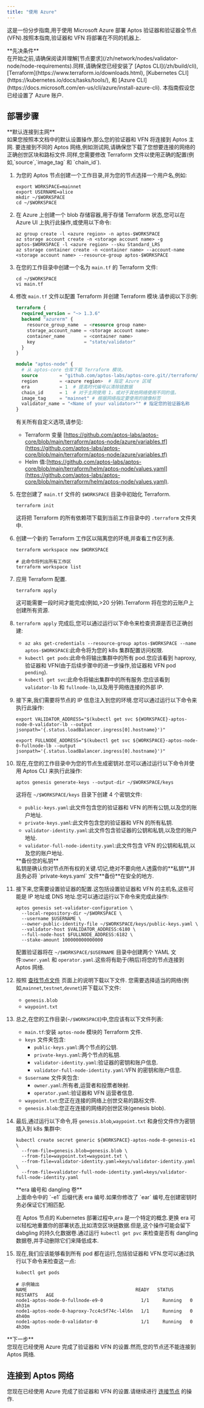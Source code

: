 ```yaml
---
title: "使用 Azure"
---
```



这是一份分步指南,用于使用 Microsoft Azure 部署 Aptos 验证器和验证器全节点(VFN).按照本指南,验证器和 VFN 将部署在不同的机器上.

<Aside type="caution">
  **先决条件** <br />
  在开始之前,请确保阅读并理解[节点要求](/zh/network/nodes/validator-node/node-requirements).同样,请确保您已经安装了 [Aptos CLI](/zh/build/cli),
  [Terraform](https://www.terraform.io/downloads.html),
  [Kubernetes CLI](https://kubernetes.io/docs/tasks/tools/),
  和 [Azure CLI](https://docs.microsoft.com/en-us/cli/azure/install-azure-cli). 本指南假设您已经设置了 Azure 账户.
</Aside>

## 部署步骤

<Aside type="note">
  **默认连接到主网**<br />
  如果您按照本文档中的默认设置操作,那么您的验证器和 VFN 将连接到 Aptos 主网.
  要连接到不同的 Aptos 网络,例如测试网,请确保您下载了您想要连接的网络的正确创世区块和路标文件.同样,您需要修改 Terraform 文件以使用正确的配置(例如,`source`,`image_tag` 和 `chain_id`).
</Aside>

1. 为您的 Aptos 节点创建一个工作目录,并为您的节点选择一个用户名,例如:

   ```shellscript filename="Terminal"
   export WORKSPACE=mainnet
   export USERNAME=alice
   mkdir ~/$WORKSPACE
   cd ~/$WORKSPACE
   ```

2. 在 Azure 上创建一个 blob 存储容器,用于存储 Terraform 状态,您可以在 Azure UI 上执行此操作,或使用以下命令:

   ```shellscript filename="Terminal"
   az group create -l <azure region> -n aptos-$WORKSPACE
   az storage account create -n <storage account name> -g aptos-$WORKSPACE -l <azure region> --sku Standard_LRS
   az storage container create -n <container name> --account-name <storage account name> --resource-group aptos-$WORKSPACE
   ```

3. 在您的工作目录中创建一个名为 `main.tf` 的 Terraform 文件:

   ```shellscript filename="Terminal"
   cd ~/$WORKSPACE
   vi main.tf
   ```

4. 修改 `main.tf` 文件以配置 Terraform 并创建 Terraform 模块.请参阅以下示例:

   ```terraform filename="main.tf"
   terraform {
     required_version = "~> 1.3.6"
     backend "azurerm" {
       resource_group_name  = <resource group name>
       storage_account_name = <storage account name>
       container_name       = <container name>
       key                  = "state/validator"
     }
   }

   module "aptos-node" {
     # 从 aptos-core 仓库下载 Terraform 模块。
     source        = "github.com/aptos-labs/aptos-core.git//terraform/aptos-node/azure"
     region        = <azure region>  # 指定 Azure 区域
     era           = 1  # 提高时代编号以清除链数据
     chain_id      = 1  # 对于主网使用 1，或对于其他网络使用不同的值。
     image_tag     = "mainnet" # 根据网络指定要使用的镜像标签
     validator_name = "<Name of your validator>"" # 指定您的验证器名称
   }
   ```

   有关所有自定义选项,请参见:

   - Terraform 变量 [https://github.com/aptos-labs/aptos-core/blob/main/terraform/aptos-node/azure/variables.tf](https://github.com/aptos-labs/aptos-core/blob/main/terraform/aptos-node/azure/variables.tf)
   - Helm 值:[https://github.com/aptos-labs/aptos-core/blob/main/terraform/helm/aptos-node/values.yaml](https://github.com/aptos-labs/aptos-core/blob/main/terraform/helm/aptos-node/values.yaml).

5. 在您创建了 `main.tf` 文件的 `$WORKSPACE` 目录中初始化 Terraform.

   ```shellscript filename="Terminal"
   terraform init
   ```

   这将把 Terraform 的所有依赖项下载到当前工作目录中的 `.terraform` 文件夹中.

6. 创建一个新的 Terraform 工作区以隔离您的环境,并查看工作区列表.

   ```shellscript filename="Terminal"
   terraform workspace new $WORKSPACE

   # 此命令将列出所有工作区
   terraform workspace list
   ```

7. 应用 Terraform 配置.

   ```shellscript filename="Terminal"
   terraform apply
   ```

   这可能需要一段时间才能完成(例如,>20 分钟).Terraform 将在您的云账户上创建所有资源.

8. `terraform apply` 完成后,您可以通过运行以下命令来检查资源是否已正确创建:

   - `az aks get-credentials --resource-group aptos-$WORKSPACE --name aptos-$WORKSPACE`:此命令将为您的 k8s 集群配置访问权限.
   - `kubectl get pods`:此命令将输出集群中的所有 pod.您应该看到 haproxy,验证器和 VFN(由于后续步骤中的进一步操作,验证器和 VFN pod `pending`).
   - `kubectl get svc`:此命令将输出集群中的所有服务.您应该看到 `validator-lb` 和 `fullnode-lb`,以及用于网络连接的外部 IP.

9. 接下来,我们需要将节点的 IP 信息注入到您的环境.您可以通过运行以下命令来执行此操作:

   ```shellscript filename="Terminal"
   export VALIDATOR_ADDRESS="$(kubectl get svc ${WORKSPACE}-aptos-node-0-validator-lb --output jsonpath='{.status.loadBalancer.ingress[0].hostname}')"

   export FULLNODE_ADDRESS="$(kubectl get svc ${WORKSPACE}-aptos-node-0-fullnode-lb --output jsonpath='{.status.loadBalancer.ingress[0].hostname}')"
   ```

10. 现在,在您的工作目录中为您的节点生成密钥对.您可以通过运行以下命令并使用 Aptos CLI 来执行此操作:

    ```shellscript filename="Terminal"
    aptos genesis generate-keys --output-dir ~/$WORKSPACE/keys
    ```

    这将在 `~/$WORKSPACE/keys` 目录下创建 4 个密钥文件:

    - `public-keys.yaml`:此文件包含您的验证器和 VFN 的所有公钥,以及您的账户地址.
    - `private-keys.yaml`:此文件包含您的验证器和 VFN 的所有私钥.
    - `validator-identity.yaml`:此文件包含验证器的公钥和私钥,以及您的账户地址.
    - `validator-full-node-identity.yaml`:此文件包含 VFN 的公钥和私钥,以及您的账户地址.

    <Aside type="caution">
      **备份您的私钥** <br />
      私钥是确认你对节点所有权的关键.切记,绝对不要向他人透露你的**私钥**,并且务必将 `private-keys.yaml` 文件**备份**在安全的地方.
    </Aside>

11. 接下来,您需要设置验证器的配置.这包括设置验证器和 VFN 的主机名,这些可能是 IP 地址或 DNS 地址.您可以通过运行以下命令来完成此操作:

    ```shellscript filename="Terminal"
    aptos genesis set-validator-configuration \
      --local-repository-dir ~/$WORKSPACE \
      --username $USERNAME \
      --owner-public-identity-file ~/$WORKSPACE/keys/public-keys.yaml \
      --validator-host $VALIDATOR_ADDRESS:6180 \
      --full-node-host $FULLNODE_ADDRESS:6182 \
      --stake-amount 100000000000000
    ```

    配置验证器将在 `~/$WORKSPACE/$USERNAME` 目录中创建两个 YAML 文件:`owner.yaml` 和 `operator.yaml`.这些将有助于(稍后)将您的节点连接到 Aptos 网络.

12. 按照 [查找节点文件](/zh/network/nodes/configure/node-files-all-networks) 页面上的说明下载以下文件.
    您需要选择适当的网络(例如,`mainnet`,`testnet`,`devnet`)并下载以下文件:

    - `genesis.blob`
    - `waypoint.txt`

13. 总之,在您的工作目录(`~/$WORKSPACE`)中,您应该有以下文件列表:

    - `main.tf`:安装 `aptos-node` 模块的 Terraform 文件.
    - `keys` 文件夹包含:
      - `public-keys.yaml`:两个节点的公钥.
      - `private-keys.yaml`:两个节点的私钥.
      - `validator-identity.yaml`:验证器的密钥和账户信息.
      - `validator-full-node-identity.yaml`:VFN 的密钥和账户信息.
    - `$username` 文件夹包含:
      - `owner.yaml`:所有者,运营者和投票者映射.
      - `operator.yaml`:验证器和 VFN 运营者信息.
    - `waypoint.txt`:您正在连接的网络上创世交易的路标文件.
    - `genesis.blob`:您正在连接的网络的创世区块(genesis blob).

14. 最后,通过运行以下命令,将 `genesis.blob`,`waypoint.txt` 和身份文件作为密钥插入到 k8s 集群中:

    ```shellscript filename="Terminal"
    kubectl create secret generic ${WORKSPACE}-aptos-node-0-genesis-e1 \
      --from-file=genesis.blob=genesis.blob \
      --from-file=waypoint.txt=waypoint.txt \
      --from-file=validator-identity.yaml=keys/validator-identity.yaml \
      --from-file=validator-full-node-identity.yaml=keys/validator-full-node-identity.yaml
    ```

    <Aside type="caution">
      **era 编号和 dangling 卷**<br />
      上面命令中的 `-e1` 后缀代表 era 编号.如果你修改了 `ear` 编号,在创建密钥时务必保证它们相匹配.

      在 Aptos 节点的 Kubernetes 部署过程中,`era` 是一个特定的概念.更换 era 可以轻松地重置你的部署状态,比如清空区块链数据.但是,这个操作可能会留下 dabgling 的持久化数据卷.通过运行 `kubectl get pvc` 来检查是否有 dangling 数据卷,并手动删除它们来降低成本.
    </Aside>

15. 现在,我们应该能够看到所有 pod 都在运行,包括验证器和 VFN.您可以通过执行以下命令来检查这一点:

    ```shellscript filename="Terminal"
    kubectl get pods

    # 示例输出
    NAME                                        READY   STATUS    RESTARTS   AGE
    node1-aptos-node-0-fullnode-e9-0              1/1     Running   0          4h31m
    node1-aptos-node-0-haproxy-7cc4c5f74c-l4l6n   1/1     Running   0          4h40m
    node1-aptos-node-0-validator-0                1/1     Running   0          4h30m
    ```

<Aside type="caution">
  **下一步** <br />
  您现在已经使用 Azure 完成了验证器和 VFN 的设置.然而,您的节点还不能连接到 Aptos 网络.
</Aside>

## 连接到 Aptos 网络

您现在已经使用 Azure 完成了验证器和 VFN 的设置.请继续进行 [连接节点](/zh/network/nodes/validator-node/connect-nodes) 的操作.
